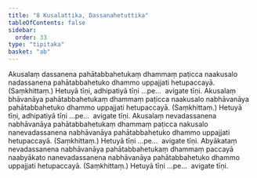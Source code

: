 ```yaml
---
title: "8 Kusalattika, Dassanahetuttika"
tableOfContents: false
sidebar:
  order: 33
type: "tipitaka"
basket: "ab"
---
```



<DynamicBreadcrumb />

<Division number="20">

<Paragraph number="50">
Akusalaṃ dassanena pahātabbahetukaṃ dhammaṃ paṭicca naakusalo nadassanena pahātabbahetuko dhammo uppajjati hetupaccayā. (Saṃkhittaṃ.) Hetuyā tīṇi, adhipatiyā tīṇi …pe…  avigate tīṇi.
</Paragraph>

<Paragraph number="51">
Akusalaṃ bhāvanāya pahātabbahetukaṃ dhammaṃ paṭicca naakusalo nabhāvanāya pahātabbahetuko dhammo uppajjati hetupaccayā. (Saṃkhittaṃ.) Hetuyā tīṇi, adhipatiyā tīṇi …pe…  avigate tīṇi.
</Paragraph>

<Paragraph number="52">
Akusalaṃ nevadassanena nabhāvanāya pahātabbahetukaṃ dhammaṃ paṭicca nakusalo nanevadassanena nabhāvanāya pahātabbahetuko dhammo uppajjati hetupaccayā. (Saṃkhittaṃ.) Hetuyā tīṇi …pe…  avigate tīṇi.
</Paragraph>

<Paragraph number="53">
Abyākataṃ nevadassanena nabhāvanāya pahātabbahetukaṃ dhammaṃ paccayā naabyākato nanevadassanena nabhāvanāya pahātabbahetuko dhammo uppajjati hetupaccayā. (Saṃkhittaṃ.) Hetuyā tīṇi …pe…  avigate tīṇi.
</Paragraph>
</Division>
